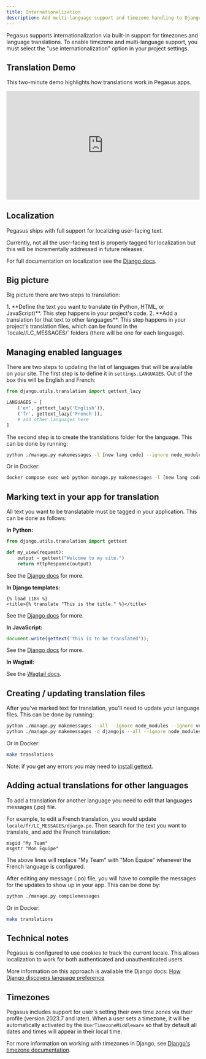 ```yaml
---
title: Internationalization
description: Add multi-language support and timezone handling to Django applications with translation files, locale management, and user preferences.
---
```



Pegasus supports internationalization via built-in support for timezones and language translations.
To enable timezone and multi-language support, you must select the "use internationalization" option
in your project settings.

## Translation Demo

This two-minute demo highlights how translations work in Pegasus apps.

<div style="position: relative; padding-bottom: 56.25%; height: 0; overflow: hidden; max-width: 100%; height: auto; margin-bottom: 1em;">
    <iframe src="https://www.youtube.com/embed/MhxKdkUFUj8" frameborder="0" allowfullscreen style="position: absolute; top: 0; left: 0; width: 100%; height: 100%;"></iframe>
</div>

## Localization

Pegasus ships with full support for localizing user-facing text.

Currently, not all the user-facing text is properly tagged for localization but this will be incrementally addressed
in future releases.

For full documentation on localization see the [Django docs](https://docs.djangoproject.com/en/stable/topics/i18n/).

## Big picture

Big picture there are two steps to translation:

<Steps>
1. **Define the text you want to translate (in Python, HTML, or JavaScript)**. This step happens in your project's code.
2. **Add a translation for that text to other languages**. This step happens in your project's translation files,
   which can be found in the `locale/<lang_code>/LC_MESSAGES/` folders (there will be one for each language).
</Steps>

## Managing enabled languages

There are two steps to updating the list of languages that will be available on your site.
The first step is to define it in `settings.LANGUAGES`.
Out of the box this will be English and French:

```python
from django.utils.translation import gettext_lazy

LANGUAGES = [
    ('en', gettext_lazy('English')),
    ('fr', gettext_lazy('French')),
    # add other languages here
]
```

The second step is to create the translations folder for the language.
This can be done by running:

```bash
python ./manage.py makemessages -l [new lang code] --ignore node_modules --ignore venv
```

Or in Docker:


```bash
docker compose exec web python manage.py makemessages -l [new lang code] --ignore node_modules --ignore venv
```

## Marking text in your app for translation

All text you want to be translatable must be tagged in your application. This can be done as follows:

**In Python:**
```python
from django.utils.translation import gettext

def my_view(request):
    output = gettext("Welcome to my site.")
    return HttpResponse(output)
```

See the [Django docs](https://docs.djangoproject.com/en/4.0/topics/i18n/translation/#internationalization-in-python-code) for more.

**In Django templates:**
```jinja
{% load i18n %}
<title>{% translate "This is the title." %}</title>
```

See the [Django docs](https://docs.djangoproject.com/en/4.0/topics/i18n/translation/#internationalization-in-template-code) for more.

**In JavaScript:**
```javascript
document.write(gettext('this is to be translated'));
```

See the [Django docs](https://docs.djangoproject.com/en/4.0/topics/i18n/translation/#internationalization-in-javascript-code) for more.

**In Wagtail:**

See the [Wagtail docs](/wagtail/#internationalization).

## Creating / updating translation files

After you've marked text for translation, you'll need to update your language files.
This can be done by running:

```bash
python ./manage.py makemessages --all --ignore node_modules --ignore venv
python ./manage.py makemessages -d djangojs --all --ignore node_modules --ignore venv
```

Or in Docker:

```bash
make translations
```

Note: if you get any errors you may need to [install gettext](https://stackoverflow.com/q/35101850/8207).

## Adding actual translations for other languages

To add a translation for another language you need to edit that languages messages (.po) file.

For example, to edit a French translation, you would update
`locale/fr/LC_MESSAGES/django.po`.
Then search for the text you want to translate, and add the French translation:

```
msgid "My Team"
msgstr "Mon Équipe"
```

The above lines will replace "My Team" with "Mon Équipe" whenever the French language is configured.

After editing any message (.po) file, you will have to compile the messages for the updates to show up in your app.
This can be done by:

```bash
python ./manage.py compilemessages
```

Or in Docker:

```bash
make translations
```

## Technical notes

Pegasus is configured to use cookies to track the current locale.
This allows localization to work for both authenticated and unauthenticated users.

More information on this approach is available the Django docs: [How Django discovers language preference][1]

[1]: https://docs.djangoproject.com/en/4.2/topics/i18n/translation/#how-django-discovers-language-preference

## Timezones

Pegasus includes support for user's setting their own time zones via their profile (version 2023.7 and later).
When a user sets a timezone, it will be automatically activated by the `UserTimezoneMiddleware` so that
by default all dates and times will appear in their local time.

For more information on working with timezones in Django, see [Django's timezone documentation][2].

[2]: https://docs.djangoproject.com/en/4.2/topics/i18n/timezones/
